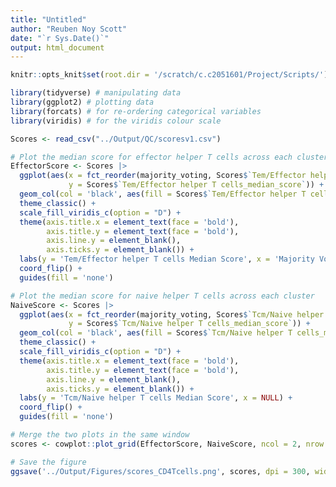 ---
title: "Untitled"
author: "Reuben Noy Scott"
date: "`r Sys.Date()`"
output: html_document
---

```{r setup, include=FALSE}
knitr::opts_knit$set(root.dir = '/scratch/c.c2051601/Project/Scripts/')
```

```{r}
library(tidyverse) # manipulating data
library(ggplot2) # plotting data
library(forcats) # for re-ordering categorical variables
library(viridis) # for the viridis colour scale
```

```{r}
Scores <- read_csv("../Output/QC/scoresv1.csv")
```

```{r}
# Plot the median score for effector helper T cells across each cluster
EffectorScore <- Scores |>
  ggplot(aes(x = fct_reorder(majority_voting, Scores$`Tem/Effector helper T cells_median_score`, .desc = FALSE), 
             y = Scores$`Tem/Effector helper T cells_median_score`)) +
  geom_col(col = 'black', aes(fill = Scores$`Tem/Effector helper T cells_median_score`)) +
  theme_classic() +
  scale_fill_viridis_c(option = "D") +
  theme(axis.title.x = element_text(face = 'bold'),
        axis.title.y = element_text(face = 'bold'),
        axis.line.y = element_blank(),
        axis.ticks.y = element_blank()) +
  labs(y = 'Tem/Effector helper T cells Median Score', x = 'Majority Voting Cell Type') +
  coord_flip() +
  guides(fill = 'none')

# Plot the median score for naive helper T cells across each cluster
NaiveScore <- Scores |>
  ggplot(aes(x = fct_reorder(majority_voting, Scores$`Tcm/Naive helper T cells_median_score`, .desc = FALSE), 
             y = Scores$`Tcm/Naive helper T cells_median_score`)) +
  geom_col(col = 'black', aes(fill = Scores$`Tcm/Naive helper T cells_median_score`)) +
  theme_classic() +
  scale_fill_viridis_c(option = "D") +
  theme(axis.title.x = element_text(face = 'bold'),
        axis.title.y = element_text(face = 'bold'),
        axis.line.y = element_blank(),
        axis.ticks.y = element_blank()) +
  labs(y = 'Tcm/Naive helper T cells Median Score', x = NULL) +
  coord_flip() +
  guides(fill = 'none')

# Merge the two plots in the same window
scores <- cowplot::plot_grid(EffectorScore, NaiveScore, ncol = 2, nrow = 1)

# Save the figure
ggsave('../Output/Figures/scores_CD4Tcells.png', scores, dpi = 300, width = 10, height = 6)
```
